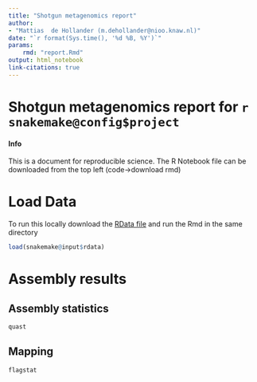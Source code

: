 ```yaml
---
title: "Shotgun metagenomics report"
author:
- "Mattias  de Hollander (m.dehollander@nioo.knaw.nl)"
date: "`r format(Sys.time(), '%d %B, %Y')`"
params:
    rmd: "report.Rmd"
output: html_notebook
link-citations: true
---
```

# Shotgun metagenomics report for `r snakemake@config$project`


<div class="alert alert-dismissible alert-info">
<h4 class="fa fa-info-circle alert-heading">Info</h4>
<p class="mb-0">This is a document for reproducible science. The R Notebook file can be downloaded from the top left (code->download rmd)</p>
</div>


# Load Data
<div class="alert alert-dismissible alert-success">
  <p>To run this locally download the <a id="rdata" class="alert-link" href="link">RData file</a> and run the Rmd in the same directory</p>
</div>


```r
load(snakemake@input$rdata)
```

# Assembly results {.tabset .tabset-sticky}

## Assembly statistics {.active .tabset .tabset-sticky}

```r
quast
```

## Mapping
```r
flagstat
```


<script>
function download(text, id, name, type) {
  var file = new Blob([text], {type: type})
  var a = $(id)
  a[0].href = URL.createObjectURL(file)
  a[0].download = name
}
function dataURItoBlob(dataURI, callback) {
    // convert base64 to raw binary data held in a string
    // doesn't handle URLEncoded DataURIs - see SO answer #6850276 for code that does this
    var byteString = atob(dataURI.split(',')[1]);

    // separate out the mime component
    var mimeString = dataURI.split(',')[0].split(':')[1].split(';')[0]

    // write the bytes of the string to an ArrayBuffer
    var ab = new ArrayBuffer(byteString.length);
    var ia = new Uint8Array(ab);
    for (var i = 0; i < byteString.length; i++) {
        ia[i] = byteString.charCodeAt(i);
    }

    // write the ArrayBuffer to a blob, and you're done
    var bb = new Blob([ab]);
    return bb;
}
</script>

